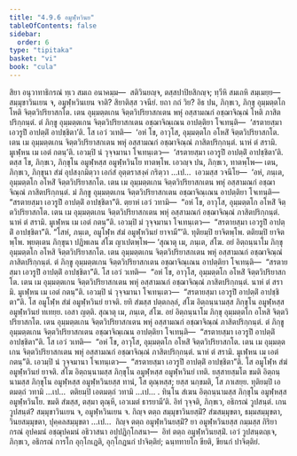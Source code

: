 ```yaml
---
title: "4.9.6 อมูฬฺหวินย"
tableOfContents: false
sidebar:
  order: 6
type: "tipitaka"
basket: "vi"
book: "cula"
---
```



<DynamicBreadcrumb />

<Division number="237" book="cula">

<Paragraph number="974" book="cula">
สิยา อนุวาทาธิกรณํ ทฺเว สมเถ อนาคมฺม—  สติวินยญฺจ, ตสฺสปาปิยสิกญฺจ; ทฺวีหิ สมเถหิ สมฺเมยฺย—  สมฺมุขาวินเยน จ, อมูฬฺหวินเยน จาติ? สิยาติสฺส วจนียํ. ยถา กถํ วิย? อิธ ปน, ภิกฺขเว, ภิกฺขุ อุมฺมตฺตโก โหติ จิตฺตวิปริยาสกโต. เตน อุมฺมตฺตเกน จิตฺตวิปริยาสกเตน พหุํ อสฺสามณกํ อชฺฌาจิณฺณํ โหติ ภาสิตปริกฺกนฺตํ. ตํ ภิกฺขู อุมฺมตฺตเกน จิตฺตวิปริยาสกเตน อชฺฌาจิณฺเณน อาปตฺติยา โจเทนฺติ—  ‘สรตายสฺมา เอวรูปิํ อาปตฺติํ อาปชฺชิตา’ติ. โส เอวํ วเทติ—  ‘อหํ โข, อาวุโส, อุมฺมตฺตโก อโหสิํ จิตฺตวิปริยาสกโต. เตน เม อุมฺมตฺตเกน จิตฺตวิปริยาสกเตน พหุํ อสฺสามณกํ อชฺฌาจิณฺณํ ภาสิตปริกฺกนฺตํ. นาหํ ตํ สรามิ. มูเฬฺหน เม เอตํ กตนฺ’ติ. เอวมฺปิ นํ วุจฺจมานา โจเทนฺเตว—  ‘สรตายสฺมา เอวรูปิํ อาปตฺติํ อาปชฺชิตา’ติ. ตสฺส โข, ภิกฺขเว, ภิกฺขุโน อมูฬฺหสฺส อมูฬฺหวินโย ทาตพฺโพ. เอวญฺจ ปน, ภิกฺขเว, ทาตพฺโพ—
</Paragraph>

<Paragraph number="975" book="cula">
เตน, ภิกฺขเว, ภิกฺขุนา สํฆํ อุปสงฺกมิตฺวา เอกํสํ อุตฺตราสงฺคํ กริตฺวา …เป…  เอวมสฺส วจนีโย—  ‘อหํ, ภนฺเต, อุมฺมตฺตโก อโหสิํ จิตฺตวิปริยาสกโต. เตน เม อุมฺมตฺตเกน จิตฺตวิปริยาสกเตน พหุํ อสฺสามณกํ อชฺฌาจิณฺณํ ภาสิตปริกฺกนฺตํ. มํ ภิกฺขู อุมฺมตฺตเกน จิตฺตวิปริยาสกเตน อชฺฌาจิณฺเณน อาปตฺติยา โจเทนฺติ—  “สรตายสฺมา เอวรูปิํ อาปตฺติํ อาปชฺชิตา”ติ. ตฺยาหํ เอวํ วทามิ—  “อหํ โข, อาวุโส, อุมฺมตฺตโก อโหสิํ จิตฺตวิปริยาสกโต. เตน เม อุมฺมตฺตเกน จิตฺตวิปริยาสกเตน พหุํ อสฺสามณกํ อชฺฌาจิณฺณํ ภาสิตปริกฺกนฺตํ. นาหํ ตํ สรามิ. มูเฬฺหน เม เอตํ กตนฺ”ติ. เอวมฺปิ มํ วุจฺจมานา โจเทนฺเตว—  “สรตายสฺมา เอวรูปิํ อาปตฺติํ อาปชฺชิตา”ติ. “โสหํ, ภนฺเต, อมูโฬฺห สํฆํ อมูฬฺหวินยํ ยาจามี”’ติ. ทุติยมฺปิ ยาจิตพฺโพ. ตติยมฺปิ ยาจิตพฺโพ. พฺยตฺเตน ภิกฺขุนา ปฏิพเลน สํโฆ ญาเปตพฺโพ—
</Paragraph>

<Paragraph number="976" book="cula">
‘สุณาตุ เม, ภนฺเต, สํโฆ. อยํ อิตฺถนฺนาโม ภิกฺขุ อุมฺมตฺตโก อโหสิ จิตฺตวิปริยาสกโต. เตน อุมฺมตฺตเกน จิตฺตวิปริยาสกเตน พหุํ อสฺสามณกํ อชฺฌาจิณฺณํ ภาสิตปริกฺกนฺตํ. ตํ ภิกฺขู อุมฺมตฺตเกน จิตฺตวิปริยาสกเตน อชฺฌาจิณฺเณน อาปตฺติยา โจเทนฺติ—  “สรตายสฺมา เอวรูปิํ อาปตฺติํ อาปชฺชิตา”ติ. โส เอวํ วเทติ—  “อหํ โข, อาวุโส, อุมฺมตฺตโก อโหสิํ จิตฺตวิปริยาสกโต. เตน เม อุมฺมตฺตเกน จิตฺตวิปริยาสกเตน พหุํ อสฺสามณกํ อชฺฌาจิณฺณํ ภาสิตปริกฺกนฺตํ. นาหํ ตํ สรามิ. มูเฬฺหน เม เอตํ กตนฺ”ติ. เอวมฺปิ นํ วุจฺจมานา โจเทนฺเตว—  “สรตายสฺมา เอวรูปิํ อาปตฺติํ อาปชฺชิตา”ติ. โส อมูโฬฺห สํฆํ อมูฬฺหวินยํ ยาจติ. ยทิ สํฆสฺส ปตฺตกลฺลํ, สํโฆ อิตฺถนฺนามสฺส ภิกฺขุโน อมูฬฺหสฺส อมูฬฺหวินยํ ทเทยฺย. เอสา ญตฺติ.
</Paragraph>

<Paragraph number="977" book="cula">
สุณาตุ เม, ภนฺเต, สํโฆ. อยํ อิตฺถนฺนาโม ภิกฺขุ อุมฺมตฺตโก อโหสิ จิตฺตวิปริยาสกโต. เตน อุมฺมตฺตเกน จิตฺตวิปริยาสกเตน พหุํ อสฺสามณกํ อชฺฌาจิณฺณํ ภาสิตปริกฺกนฺตํ. ตํ ภิกฺขู อุมฺมตฺตเกน จิตฺตวิปริยาสกเตน อชฺฌาจิณฺเณน อาปตฺติยา โจเทนฺติ—  “สรตายสฺมา เอวรูปิํ อาปตฺติํ อาปชฺชิตา”ติ. โส เอวํ วเทติ—  “อหํ โข, อาวุโส, อุมฺมตฺตโก อโหสิํ จิตฺตวิปริยาสกโต. เตน เม อุมฺมตฺตเกน จิตฺตวิปริยาสกเตน พหุํ อสฺสามณกํ อชฺฌาจิณฺณํ ภาสิตปริกฺกนฺตํ. นาหํ ตํ สรามิ. มูเฬฺหน เม เอตํ กตนฺ”ติ. เอวมฺปิ นํ วุจฺจมานา โจเทนฺเตว—  “สรตายสฺมา เอวรูปิํ อาปตฺติํ อาปชฺชิตา”ติ. โส อมูโฬฺห สํฆํ อมูฬฺหวินยํ ยาจติ. สํโฆ อิตฺถนฺนามสฺส ภิกฺขุโน อมูฬฺหสฺส อมูฬฺหวินยํ เทติ. ยสฺสายสฺมโต ขมติ อิตฺถนฺนามสฺส ภิกฺขุโน อมูฬฺหสฺส อมูฬฺหวินยสฺส ทานํ, โส ตุณฺหสฺส; ยสฺส นกฺขมติ, โส ภาเสยฺย.
</Paragraph>

<Paragraph number="978" book="cula">
ทุติยมฺปิ เอตมตฺถํ วทามิ …เป…  ตติยมฺปิ เอตมตฺถํ วทามิ …เป… .
</Paragraph>

<Paragraph number="979" book="cula">
ทินฺโน สํเฆน อิตฺถนฺนามสฺส ภิกฺขุโน อมูฬฺหสฺส อมูฬฺหวินโย. ขมติ สํฆสฺส, ตสฺมา ตุณฺหี, เอวเมตํ ธารยามี’ติ.
</Paragraph>

<Paragraph number="980" book="cula">
อิทํ วุจฺจติ, ภิกฺขเว, อธิกรณํ วูปสนฺตํ. เกน วูปสนฺตํ? สมฺมุขาวินเยน จ, อมูฬฺหวินเยน จ. กิญฺจ ตตฺถ สมฺมุขาวินยสฺมิํ? สํฆสมฺมุขตา, ธมฺมสมฺมุขตา, วินยสมฺมุขตา, ปุคฺคลสมฺมุขตา …เป…  กิญฺจ ตตฺถ อมูฬฺหวินยสฺมิํ? ยา อมูฬฺหวินยสฺส กมฺมสฺส กิริยา กรณํ อุปคมนํ อชฺฌุปคมนํ อธิวาสนา อปฺปฏิกฺโกสนา—  อิทํ ตตฺถ อมูฬฺหวินยสฺมิํ. เอวํ วูปสนฺตญฺเจ, ภิกฺขเว, อธิกรณํ การโก อุกฺโกเฏติ, อุกฺโกฏนกํ ปาจิตฺติยํ; ฉนฺททายโก ขียติ, ขียนกํ ปาจิตฺติยํ.
</Paragraph>
</Division>